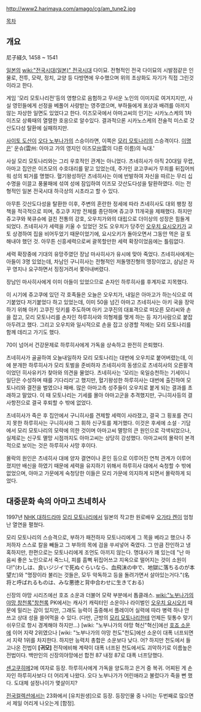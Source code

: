 http://www2.harimaya.com/amago/cg/am_tune2.jpg

[[목차]]

== 개요 ==

尼子経久
1458 ~ 1541

[[일본]]의 [[wiki:"전국시대(일본)" 전국시대]] 다이묘. 전형적인 전국 다이묘의 시발점같은 인물로, 전투, 모략, 정치, 교양 등 다방면에 우수했으며 위의 초상화도 자기가 직접 그린것이라고 한다.

게임 '모리 모토나리전'등의 영향으로 음험하고 무서운 노인의 이미지로 여겨지지만, 사실 영민들에게 선정을 베풀어 사랑받는 영주였으며, 부하들에게 포상과 배려를 아끼지 않는 자상한 일면도 있었다고 한다. 이즈모국에서 아마고씨의 인기는 시카노스케의 1차 이즈모 상륙때의 열렬한 호응으로 알수있다. 결과적으론 시카노스케의 전술적 미스로 갓산도다성 탈환에 실패하지만.

[[사이토 도산]]이 [[오다 노부나가]]의 스승이라면, 이쪽은 [[모리 모토나리]]의 스승격이다. [[이명]]은' 운슈(雲州: 아마고 가의 영지인 이즈모出雲의 다른 이름)의 늑대.'

사실 모리 모토나리와는 그리 우호적인 관계는 아니었다. 츠네히사가 아직 20대일 무렵, 아마고 집안은 이즈모의 수호대리를 맡고 있었는데, 주가인 쿄고쿠씨가 무죄를 뒤집어씌워 성의 퇴거를 명했다. 혈기왕성하던 츠네히사는 이에 반발하여 자신을 따르는 무리 십수명을 이끌고 풍물패에 섞여 성에 잠입하여 이즈모 갓산도다성을 탈환하였다. 이는 전형적인 일본 전국시대 하극상의 시초라고 할 수 있다.

아무튼 갓산도다성을 탈환한 이후, 주변의 혼란한 정세에 따라 츠네히사도 대외 팽창 정책을 적극적으로 피며, 쥬고쿠 지방 전체를 종단하며 쥬고쿠 11개국을 제패했다. 하지만 쥬고쿠와 북큐슈에 걸친 전통의 강호, 오우치가와의 대립으로 더이상의 성장은 힘들게 되었다. 츠네히사가 세력을 키울 수 있었던 것도 오우치가 당주인 [[오우치 요시오키]]가 교토 상경하여 집을 비어두었기 때문이었기에, 요시오키가 돌아오면서 그동안 먹은 걸 토해내야 했던 것. 아무튼 신흥세력으로써 괄목할만한 세력 확장이었음에는 틀림없다.

세력 확장중에 기대의 유망주였던 장남 마사히사가 유시에 맞아 죽었다. 츠네히사에게는 아들이 3명 있었는데, 차남인 구니히사는 전형적인 저돌맹진형의 맹장이었고, 삼남은 자꾸 영지나 요구하면서 징징거려서 쫓아내버렸다.

장남인 마사히사에게 이미 아들이 있었으므로 손자인 하루히사를 후계자로 지목했다.

이 시기에 쥬고쿠에 있던 각 호족들은 오늘은 오우치가, 내일은 아마고가 하는식으로 여기붙었다 저기붙었다 하고 있었는데, 이미 50을 넘긴 아마고 츠네히사는 아키 국을 장악하기 위해 아키 고쿠진 잇키를 주도하며 아키 고쿠진의 대표격으로 떠오른 모리씨와 손을 잡고, 모리 모토나리를 손자인 하루히사와 의형제를 맺게 하는 등 자기사람으로 붙잡아두려고 했다. 그리고 오우치와 일시적으로 손을 잡고 상경할 적에는 모리 모토나리를 함께 데리고 가기도 했다.

70이 넘어서 건강문제로 하루히사에게 가독을 상속하고 완전히 은퇴했다.

츠네히사가 골골하여 오늘내일하자 모리 모토나리는 대번에 오우치로 붙어버렸는데, 이에 분개한 하루히사가 모리 토벌을 준비하자 츠네히사의 동생으로 츠네히사의 오른팔격이었던 히사유키가 찾아와 의견을 물었다. 츠네히사는 '모리는 욱일승천하는 기세이니 일단은 수성하며 때를 기다리라'고 했지만, 혈기왕성한 하루히사는 대번에 출진하여 모토나리와 결전을 벌였으나 패배. 많은 아마고측 성주들이 오우치로 붙게 되는 결과를 초래하고 말았다. 이 때 모토나리는 기세를 몰아 아마고군을 추격했지만, 구니히사등의 결사항전으로 결국 후퇴할 수 밖에 없었다.

츠네히사가 죽은 후 집안에서 구니히사를 견제할 세력이 사라졌고, 결국 그 횡포를 견디지 못한 하루히사는 구니히사와 그 휘하 신구토를 제거했다. 이것은 후세에 소설 · 기담에서 모리 모토나리의 모략에 의한 것이며 아마고씨 멸망의 큰 원인으로 각색되었으나, 실제로는 신구토 멸망 시점까지도 아마고씨는 상당히 강성했다. 아마고씨의 몰락이 본격적으로 보이는 것은 하루히사 사망 후이다.

몰락의 원인은 츠네히사 대에 양자 결연이나 혼인 등으로 이루어진 연척 관계가 이루어졌지만 배신을 하였기 때문에 세력을 유지하기 위해서 하루히사 대에서 숙청할 수 밖에 없었으며, 아마고 가문에게 숙청당한 이들은 모리 가문에 의지하게 되면서 몰락하게 되었다.

== 대중문화 속의 아마고 츠네히사 ==
1997년 [[NHK 대하드라마]] [[모리 모토나리]]에서 일본의 작고한 원로배우 [[오가타 켄]]이 엄청난 열연을 펼쳤다. 

모리 모토나리의 스승격으로, 부하가 패전하자 모토나리에게 그 목을 베라고 했으나 주저하자 스스로 칼을 빼들고 그 부하의 목에 검을 쑤셔넣어 죽였다. 그 만큼 잔인하고 냉혹하지만, 한편으로는 모토나리에게 조언도 아끼지 않는다. 명대사가 꽤 있는데 "난 마음씨 좋은 노인으로서 죽느니, 피를 흠뻑 뒤집어쓰고 지옥으로 떨어지는 것이 소원이다!"(わしは、良いジジイで死ぬぐらいなら、血飛沫の中で、地獄に落ちるのが本望だ)와 "명장이라 불리는 것들은, 모두 악독하고 등을 돌려가면서 살아있는거다."(名将と呼ばれるものは、みな悪徳と背中合わせに生きておる)

신장의 야망 시리즈에선 호죠 소운과 더불어 모략 부분에서 톱클래스. [[wiki:"노부나가의 야망 창천록"창천록]] PK에서는 캐사기 캐릭터인 소운이나 라이벌인 [[오우치 요시오키]] 때문에 밀리는 감이 있지만, 그래도 능력이 출중해서 플레이어 실력에 따라 병력 하나 안 쓰고 상대 성을 쓸어먹을 수 있다. (다만, 근방의 [[모리 모토나리]]한테 언제든 뒷통수 맞기 쉬우므로 항시 경계해야 하지만...) [wiki: "노부나가의 야망 혁신"혁신]에선 [[호죠 소운]]에 이어 지략 2위였으나 [wiki: "노부나가의 야망 천도"천도]에선 소운이 대폭 너프되면서 지략 1위를 차지한다. 하지만 능력치 총합은 소운보다 낮다. 어? 하지만 천도에서 들고나온 전법이 '''[귀모]''' 전작에비해 계략이 대폭 너프된 천도에서도 괴악하기로 이름높은 전법이다. 백만인의 신장의야망에선 합전 87 내정 87로 대폭 너프당했다. 

[[센고쿠히메]]2에 여자로 등장. 하루히사에게 가독을 양도하고 은거 중 복귀. 어찌된 게 손자인 하루히사보다 더 어리게 나왔다. 오다 노부나가가 어린애라고 불렀다가 죽을 뻔 했다. 도대체 설정나이가 몇살이지?

[[전국컬렉션]]에서는 23화에서 [유치원생]으로 등장. 등장인물 중 나이는 두번째로 많으면서 제일 어리게 나오는게 [함정].
